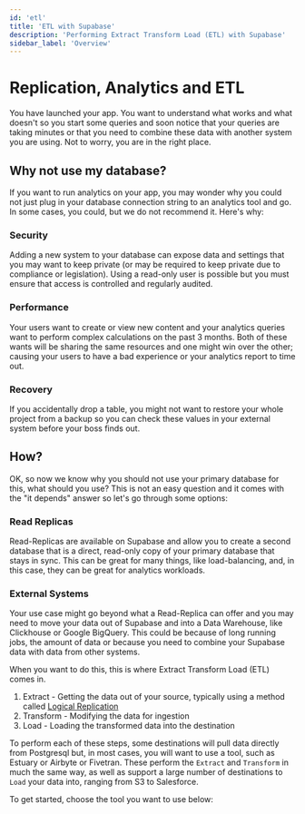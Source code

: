 ```yaml
---
id: 'etl'
title: 'ETL with Supabase'
description: 'Performing Extract Transform Load (ETL) with Supabase'
sidebar_label: 'Overview'
---
```


# Replication, Analytics and ETL

You have launched your app. You want to understand what works and what doesn't so you start some queries and soon notice that your queries are taking minutes or that you need to combine these data with another system you are using. Not to worry, you are in the right place.


## Why not use my database?

If you want to run analytics on your app, you may wonder why you could not just plug in your database connection string to an analytics tool and go. In some cases, you could, but we do not recommend it. Here's why:

### Security

Adding a new system to your database can expose data and settings that you may want to keep private (or may be required to keep private due to compliance or legislation). Using a read-only user is possible but you must ensure that access is controlled and regularly audited.

### Performance

Your users want to create or view new content and your analytics queries want to perform complex calculations on the past 3 months. Both of these wants will be sharing the same resources and one might win over the other; causing your users to have a bad experience or your analytics report to time out.

### Recovery

If you accidentally drop a table, you might not want to restore your whole project from a backup so you can check these values in your external system before your boss finds out.



## How?

OK, so now we know why you should not use your primary database for this, what should you use? This is not an easy question and it comes with the "it depends" answer so let's go through some options:

### Read Replicas

Read-Replicas are available on Supabase and allow you to create a second database that is a direct, read-only copy of your primary database that stays in sync. This can be great for many things, like load-balancing, and, in this case, they can be great for analytics workloads.


### External Systems

Your use case might go beyond what a Read-Replica can offer and you may need to move your data out of Supabase and into a Data Warehouse, like Clickhouse or Google BigQuery. This could be because of long running jobs, the amount of data or because you need to combine your Supabase data with data from other systems.

When you want to do this, this is where Extract Transform Load (ETL) comes in.

1. Extract - Getting the data out of your source, typically using a method called [Logical Replication](https://www.postgresql.org/docs/current/logical-replication.html)
2. Transform - Modifying the data for ingestion
3. Load - Loading the transformed data into the destination

To perform each of these steps, some destinations will pull data directly from Postgresql but, in most cases, you will want to use a tool, such as Estuary or Airbyte or Fivetran. These perform the `Extract` and `Transform` in much the same way, as well as support a large number of destinations to `Load` your data into, ranging from S3 to Salesforce.

To get started, choose the tool you want to use below:

